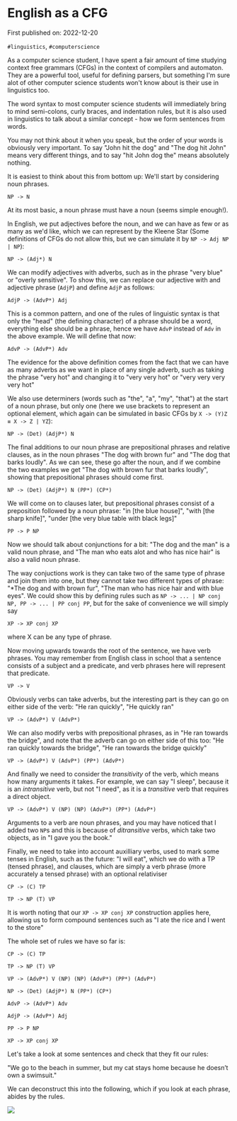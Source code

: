 # English as a CFG

First published on: 2022-12-20

`#linguistics`, `#computerscience`

As a computer science student, I have spent a fair amount of time studying context free grammars (CFGs) in the context of compilers and automaton. They are a powerful tool, useful for defining parsers, but something I'm sure alot of other computer science students won't know about is their use in linguistics too.

The word syntax to most computer science students will immediately bring to mind semi-colons, curly braces, and indentation rules, but it is also used in linguistics to talk about a similar concept - how we form sentences from words.

You may not think about it when you speak, but the order of your words is obviously very important. To say "John hit the dog" and "The dog hit John" means very different things, and to say "hit John dog the" means absolutely nothing.

It is easiest to think about this from bottom up: We'll start by considering noun phrases.

`NP -> N `

At its most basic, a noun phrase must have a noun (seems simple enough!).

In English, we put adjectives before the noun, and we can have as few or as many as we'd like, which we can represent by the Kleene Star (Some definitions of CFGs do not allow this, but we can simulate it by `NP -> Adj NP | NP`):

`NP -> (Adj*) N`

We can modify adjectives with adverbs, such as in the phrase "very blue" or "overly sensitive". To show this, we can replace our adjective with and adjective phrase (`AdjP`) and define `AdjP` as follows:

`AdjP -> (AdvP*) Adj`

This is a common pattern, and one of the rules of linguistic syntax is that only the "head" (the defining character) of a phrase should be a word, everything else should be a phrase, hence we have `AdvP` instead of `Adv` in the above example. We will define that now:

`AdvP -> (AdvP*) Adv`

The evidence for the above definition comes from the fact that we can have as many adverbs as we want in place of any single adverb, such as taking the phrase "very hot" and changing it to "very very hot" or "very very very very hot"

We also use determiners (words such as "the", "a", "my", "that") at the start of a noun phrase, but only one (here we use brackets to represent an optional element, which again can be simulated in basic CFGs by `X -> (Y)Z ≡ X -> Z | YZ`):

`NP -> (Det) (AdjP*) N`

The final additions to our noun phrase are prepositional phrases and relative clauses, as in the noun phrases "The dog with brown fur" and "The dog that barks loudly". As we can see, these go after the noun, and if we combine the two examples we get "The dog with brown fur that barks loudly", showing that prepositional phrases should come first.

`NP -> (Det) (AdjP*) N (PP*) (CP*)`

We will come on to clauses later, but prepositional phrases consist of a preposition followed by a noun phrase: "in [the blue house]", "with [the sharp knife]", "under [the very blue table with black legs]"

`PP -> P NP`

Now we should talk about conjunctions for a bit: "The dog and the man" is a valid noun phrase, and "The man who eats alot and who has nice hair" is also a valid noun phrase.

The way conjuctions work is they can take two of the same type of phrase and join them into one, but they cannot take two different types of phrase: "\*The dog and with brown fur", "The man who has nice hair and with blue eyes". We could show this by defining rules such as `NP -> ... | NP conj NP, PP -> ... | PP conj PP`, but for the sake of convenience we will simply say

`XP -> XP conj XP`

where X can be any type of phrase.

Now moving upwards towards the root of the sentence, we have verb phrases. You may remember from English class in school that a sentence consists of a subject and a predicate, and verb phrases here will represent that predicate.

`VP -> V`

Obviously verbs can take adverbs, but the interesting part is they can go on either side of the verb: "He ran quickly", "He quickly ran"

`VP -> (AdvP*) V (AdvP*)`

We can also modify verbs with prepositional phrases, as in "He ran towards the bridge", and note that the adverb can go on either side of this too: "He ran quickly towards the bridge", "He ran towards the bridge quickly"

`VP -> (AdvP*) V (AdvP*) (PP*) (AdvP*)`

And finally we need to consider the <i>transitivity</i> of the verb, which means how many arguments it takes. For example, we can say "I sleep", because it is an <i>intransitive</i> verb, but not "I need", as it is a <i>transitive</i> verb that requires a direct object.

`VP -> (AdvP*) V (NP) (NP) (AdvP*) (PP*) (AdvP*)`

Arguments to a verb are noun phrases, and you may have noticed that I added two `NP`s and this is because of <i>ditransitive</i> verbs, which take two objects, as in "I gave you the book."

Finally, we need to take into account auxilliary verbs, used to mark some tenses in English, such as the future: "I will eat", which we do with a TP (tensed phrase), and clauses, which are simply a verb phrase (more accurately a tensed phrase) with an optional relativiser

`CP -> (C) TP`

`TP -> NP (T) VP`

It is worth noting that our `XP -> XP conj XP` construction applies here, allowing us to form compound sentences such as "I ate the rice and I went to the store"

The whole set of rules we have so far is:

`CP -> (C) TP`

`TP -> NP (T) VP`

`VP -> (AdvP*) V (NP) (NP) (AdvP*) (PP*) (AdvP*)`

`NP -> (Det) (AdjP*) N (PP*) (CP*)`

`AdvP -> (AdvP*) Adv`

`AdjP -> (AdvP*) Adj`

`PP -> P NP`

`XP -> XP conj XP`

Let's take a look at some sentences and check that they fit our rules:

"We go to the beach in summer, but my cat stays home because he doesn’t own a swimsuit."

We can deconstruct this into the following, which if you look at each phrase, abides by the rules.

<Image src="/1_tree.png"></Image>
